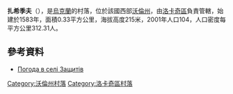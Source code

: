 {{coord|50|39|0|N|24|40|8|E|scale:30000|display=title}}

'''扎希季夫'''（{{lang-uk|Защитів}}），是[[烏克蘭|烏克蘭]]的村落，位於該國西部[[沃倫州|沃倫州]]，由[[洛卡奇區|洛卡奇區]]負責管轄，始建於1583年，面積0.33平方公里，海拔高度215米，2001年人口104，人口密度每平方公里312.31人。

==參考資料==
* [http://weather.in.ua/ua/volynskaja/8713 Погода в селі Защитів] {{Wayback|url=http://weather.in.ua/ua/volynskaja/8713 |date=20111219114936 }}

[[Category:沃倫州村落|Category:沃倫州村落]]
[[Category:洛卡奇區村落|Category:洛卡奇區村落]]


{{Volyn-geo-stub}}